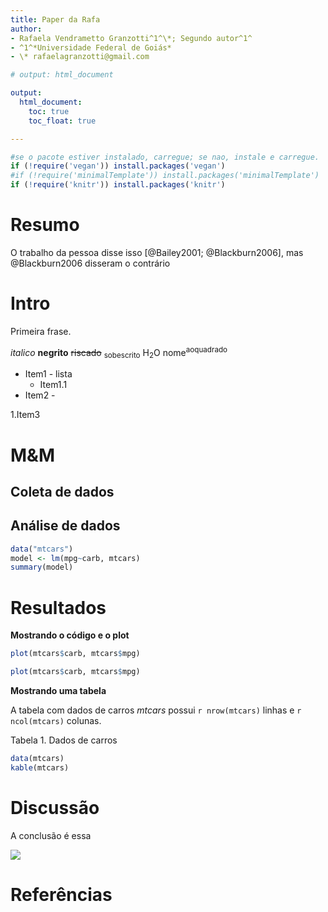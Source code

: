 ```yaml
---
title: Paper da Rafa
author: 
- Rafaela Vendrametto Granzotti^1^\*; Segundo autor^1^
- ^1^*Universidade Federal de Goiás*
- \* rafaelagranzotti@gmail.com

# output: html_document

output:
  html_document:
    toc: true
    toc_float: true

---
```


```r
#se o pacote estiver instalado, carregue; se nao, instale e carregue.
if (!require('vegan')) install.packages('vegan')
#if (!require('minimalTemplate')) install.packages('minimalTemplate')
if (!require('knitr')) install.packages('knitr')
```


# Resumo

<!-- Como citar os trabalhos  -->
O trabalho da pessoa disse isso [@Bailey2001; @Blackburn2006], mas @Blackburn2006 disseram o contrário

# Intro

Primeira frase.

<!-- Eu adoro *bolo* de **cenoura**.Essa frase não vai aparecer no html -->
*italico*  **negrito** ~~riscado~~
~sobescrito~  H~2~O
nome^aoquadrado^

- Item1 - lista
  - Item1.1

+ Item2 - 

1.Item3


# M&M

## Coleta de dados

## Análise de dados

```r
data("mtcars")
model <- lm(mpg~carb, mtcars)
summary(model)
```

# Resultados 

**Mostrando o código e o plot**
```r
plot(mtcars$carb, mtcars$mpg)
```

<!-- echo = mostra o código ou não;  -->
<!-- eval = mostrao resultado ou nao -->

```r
plot(mtcars$carb, mtcars$mpg)

```




**Mostrando uma tabela** 



A tabela com dados de carros *mtcars* possui `r nrow(mtcars)` linhas e `r ncol(mtcars)` colunas.




Tabela 1. Dados de carros

```r
data(mtcars)
kable(mtcars)
```





# Discussão

A conclusão é essa

<!-- Para chamar a figura de fora do R -->
![](figuras/meuplot.tiff)


# Referências